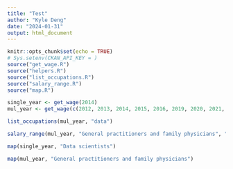 ```yaml
---
title: "Test"
author: "Kyle Deng"
date: "2024-01-31"
output: html_document
---
```


```r
knitr::opts_chunk$set(echo = TRUE)
# Sys.setenv(CKAN_API_KEY = )
source("get_wage.R")
source("helpers.R")
source("list_occupations.R")
source("salary_range.R")
source("map.R")
```

```r
single_year <- get_wage(2014)
mul_year <- get_wage(c(2012, 2013, 2014, 2015, 2016, 2019, 2020, 2021, 2022, 2023))
```

```r
list_occupations(mul_year, "data")
```

```r
salary_range(mul_year, "General practitioners and family physicians", "BC") 
```

```r
map(single_year, "Data scientists")
```


```r
map(mul_year, "General practitioners and family physicians")
```

